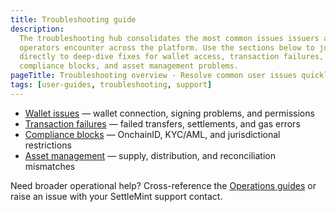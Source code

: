 ```yaml
---
title: Troubleshooting guide
description:
  The troubleshooting hub consolidates the most common issues issuers and
  operators encounter across the platform. Use the sections below to jump
  directly to deep-dive fixes for wallet access, transaction failures,
  compliance blocks, and asset management problems.
pageTitle: Troubleshooting overview - Resolve common user issues quickly
tags: [user-guides, troubleshooting, support]
---
```


- [Wallet issues](/docs/user-guides/troubleshooting/wallet) — wallet connection,
  signing problems, and permissions
- [Transaction failures](/docs/user-guides/troubleshooting/transactions) —
  failed transfers, settlements, and gas errors
- [Compliance blocks](/docs/user-guides/troubleshooting/compliance) — OnchainID,
  KYC/AML, and jurisdictional restrictions
- [Asset management](/docs/user-guides/troubleshooting/assets) — supply,
  distribution, and reconciliation mismatches

Need broader operational help? Cross-reference the
[Operations guides](/docs/user-guides/operations/admin-settings) or raise an
issue with your SettleMint support contact.
